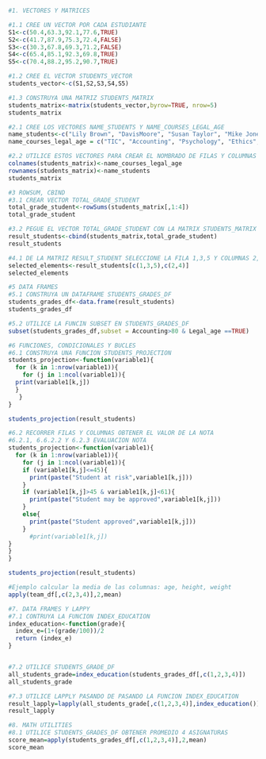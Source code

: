 ```r
#1. VECTORES Y MATRICES

#1.1 CREE UN VECTOR POR CADA ESTUDIANTE
S1<-c(50.4,63.3,92.1,77.6,TRUE)
S2<-c(41.7,87.9,75.3,72.4,FALSE)
S3<-c(30.3,67.8,69.3,71.2,FALSE)
S4<-c(65.4,85.1,92.3,69.8,TRUE)
S5<-c(70.4,88.2,95.2,90.7,TRUE)

#1.2 CREE EL VECTOR STUDENTS_VECTOR
students_vector<-c(S1,S2,S3,S4,S5)

#1.3 CONSTRUYA UNA MATRIZ STUDENTS_MATRIX
students_matrix<-matrix(students_vector,byrow=TRUE, nrow=5)
students_matrix
```
```r
#2.1 CREE LOS VECTORES NAME_STUDENTS Y NAME_COURSES_LEGAL_AGE
name_students<-c("Lily Brown", "DavisMoore", "Susan Taylor", "Mike Jones","Tom Hill")
name_courses_legal_age = c("TIC", "Accounting", "Psychology", "Ethics", "Legal_age")

#2.2 UTILICE ESTOS VECTORES PARA CREAR EL NOMBRADO DE FILAS Y COLUMNAS
colnames(students_matrix)<-name_courses_legal_age
rownames(students_matrix)<-name_students
students_matrix
```
```r
#3 ROWSUM, CBIND
#3.1 CREAR VECTOR TOTAL_GRADE_STUDENT
total_grade_student<-rowSums(students_matrix[,1:4])
total_grade_student

#3.2 PEGUE EL VECTOR TOTAL_GRADE_STUDENT CON LA MATRIX STUDENTS_MATRIX
result_students<-cbind(students_matrix,total_grade_student)
result_students

```
```r
#4.1 DE LA MATRIZ RESULT_STUDENT SELECCIONE LA FILA 1,3,5 Y COLUMNAS 2,4
selected_elements<-result_students[c(1,3,5),c(2,4)]
selected_elements
```
```r
#5 DATA FRAMES
#5.1 CONSTRUYA UN DATAFRAME STUDENTS_GRADES_DF
students_grades_df<-data.frame(result_students)
students_grades_df

#5.2 UTILICE LA FUNCIN SUBSET EN STUDENTS_GRADES_DF
subset(students_grades_df,subset = Accounting>80 & Legal_age ==TRUE)
```
```r


#6 FUNCIONES, CONDICIONALES Y BUCLES
#6.1 CONSTRUYA UNA FUNCION STUDENTS_PROJECTION
students_projection<-function(variable1){
  for (k in 1:nrow(variable1)){
    for (j in 1:ncol(variable1)){
  print(variable1[k,j])
  }
   }
}

students_projection(result_students)

#6.2 RECORRER FILAS Y COLUMNAS OBTENER EL VALOR DE LA NOTA
#6.2.1, 6.6.2.2 Y 6.2.3 EVALUACION NOTA
students_projection<-function(variable1){
  for (k in 1:nrow(variable1)){
    for (j in 1:ncol(variable1)){
    if (variable1[k,j]<=45){
      print(paste("Student at risk",variable1[k,j]))
    }
    if (variable1[k,j]>45 & variable1[k,j]<61){
      print(paste("Student may be approved",variable1[k,j]))
    }
    else{
      print(paste("Student approved",variable1[k,j]))
    }
      #print(variable1[k,j])
}
}
}

students_projection(result_students)

```



```r
#Ejemplo calcular la media de las columnas: age, height, weight
apply(team_df[,c(2,3,4)],2,mean)

#7. DATA FRAMES Y LAPPY
#7.1 CONTRUYA LA FUNCION INDEX_EDUCATION
index_education<-function(grade){
  index_e=(1+(grade/100))/2
  return (index_e)
}


#7.2 UTILICE STUDENTS_GRADE_DF 
all_students_grade=index_education(students_grades_df[,c(1,2,3,4)])
all_students_grade

#7.3 UTILICE LAPPLY PASANDO DE PASANDO LA FUNCION INDEX_EDUCATION
result_lapply=lapply(all_students_grade[,c(1,2,3,4)],index_education())
result_lapply

```
```r

#8. MATH UTILITIES
#8.1 UTILICE STUDENTS_GRADES_DF OBTENER PROMEDIO 4 ASIGNATURAS
score_mean=apply(students_grades_df[,c(1,2,3,4)],2,mean)
score_mean
```
